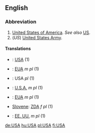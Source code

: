 ==English==

===Abbreviation===

# [[United States|United States of America]].  ''See also'' [[US]].
# (''US'') [[United States Army]].

====Translations====
*{{fi}}: [[USA]] (1)
*{{fr}}: [[EUA]] ''m pl'' (1)
*{{de}}: USA ''pl'' (1)
*{{it}}: [[U.S.A.]] ''m pl'' (1)
*{{pt}}: [[EUA]] ''m pl'' (1)
*[[Slovene]]: [[ZDA]] ''f pl'' (1)
*{{es}}: [[EE. UU.]] ''m pl'' (1)

[[de:USA]]
[[hu:USA]]
[[pl:USA]]
[[fi:USA]]